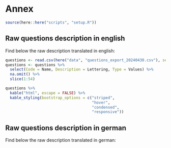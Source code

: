 # Annex {#sec-Annex}

```r
source(here::here("scripts", "setup.R"))
```

## Raw questions description in english
Find below the raw description translated in english:
```r
questions <- read.csv(here("data", "questions_export_20240430.csv"), sep = ";")
questions <- questions %>%
  select(Code = Name, Description = Lettering, Type = Values) %>%
  na.omit() %>%
  slice(1:54)

questions %>%
  kable("html", escape = FALSE) %>%
  kable_styling(bootstrap_options = c("striped",
                                      "hover",
                                      "condensed",
                                      "responsive"))
```

## Raw questions description in german
Find below the raw description translated in german: